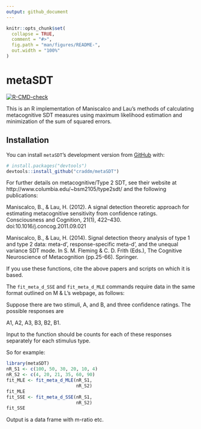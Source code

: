 ```yaml
---
output: github_document
---
```


<!-- README.md is generated from README.Rmd. Please edit that file -->

```r
knitr::opts_chunk$set(
  collapse = TRUE,
  comment = "#>",
  fig.path = "man/figures/README-",
  out.width = "100%"
)
```

# metaSDT

<!-- badges: start -->
[![R-CMD-check](https://github.com/craddm/metaSDT/workflows/R-CMD-check/badge.svg)](https://github.com/craddm/metaSDT/actions)
<!-- badges: end -->

This is an R implementation of Maniscalco and Lau's methods of calculating metacognitive SDT measures using maximum likelihood estimation and minimization of the sum of squared errors.

## Installation


You can install `metaSDT`'s development version from [GitHub](https://github.com/) with:

``` r
# install.packages("devtools")
devtools::install_github("craddm/metaSDT")
```

For further details on metacognitive/Type 2 SDT, see their website at http://www.columbia.edu/~bsm2105/type2sdt/ and the following publications:

Maniscalco, B., & Lau, H. (2012). A signal detection theoretic approach for estimating metacognitive sensitivity from confidence ratings. Consciousness and Cognition, 21(1), 422–430. doi:10.1016/j.concog.2011.09.021

Maniscalco, B., & Lau, H. (2014). Signal detection theory analysis of type 1 and type 2 data: meta-d’, response-specific meta-d’, and the unequal variance SDT mode. In S. M. Fleming & C. D. Frith (Eds.), The Cognitive Neuroscience of Metacognition (pp.25-66). Springer.

If you use these functions, cite the above papers and scripts on which it is based.

The `fit_meta_d_SSE` and `fit_meta_d_MLE` commands require data in the same format outlined on M & L's webpage, as follows:

Suppose there are two stimuli, A, and B, and three confidence ratings. The possible responses are

A1, A2, A3, B3, B2, B1.

Input to the function should be counts for each of these responses separately for each stimulus type.

So for example:

```r
library(metaSDT)
nR_S1 <- c(100, 50, 30, 20, 10, 4)
nR_S2 <- c(4, 20, 21, 35, 60, 90)
fit_MLE <- fit_meta_d_MLE(nR_S1,
                          nR_S2)
fit_MLE
fit_SSE <- fit_meta_d_SSE(nR_S1,
                          nR_S2)
fit_SSE
```

Output is a data frame with m-ratio etc.
